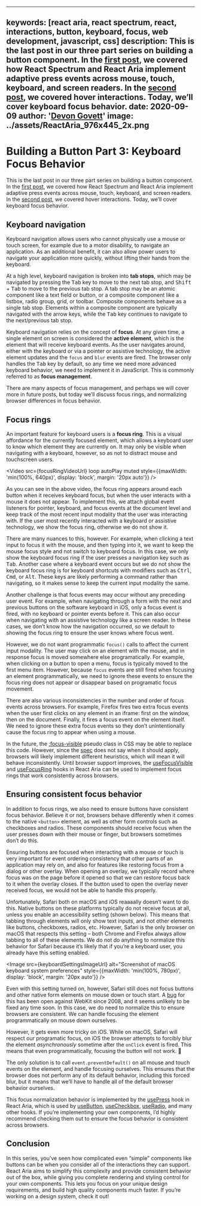 <!-- Copyright 2020 Adobe. All rights reserved.
This file is licensed to you under the Apache License, Version 2.0 (the "License");
you may not use this file except in compliance with the License. You may obtain a copy
of the License at http://www.apache.org/licenses/LICENSE-2.0
Unless required by applicable law or agreed to in writing, software distributed under
the License is distributed on an "AS IS" BASIS, WITHOUT WARRANTIES OR REPRESENTATIONS
OF ANY KIND, either express or implied. See the License for the specific language
governing permissions and limitations under the License. -->



---
keywords: [react aria, react spectrum, react, interactions, button, keyboard, focus, web development, javascript, css]
description: This is the last post in our three part series on building a button component. In the [first post](https://docs.watheia.app/blog/building-a-button-part-1.html), we covered how React Spectrum and React Aria implement adaptive press events across mouse, touch, keyboard, and screen readers. In the [second post](https://docs.watheia.app/blog/building-a-button-part-2.html), we covered hover interactions. Today, we’ll cover keyboard focus behavior.
date: 2020-09-09
author: '[Devon Govett](https://twitter.com/devongovett)'
image: ../assets/ReactAria_976x445_2x.png
---

# Building a Button Part 3: Keyboard Focus Behavior

This is the last post in our three part series on building a button component. In the [first post](https://docs.watheia.app/blog/building-a-button-part-1.html), we covered how React Spectrum and React Aria implement adaptive press events across mouse, touch, keyboard, and screen readers. In the [second post](https://docs.watheia.app/blog/building-a-button-part-2.html), we covered hover interactions. Today, we’ll cover keyboard focus behavior.

## Keyboard navigation

Keyboard navigation allows users who cannot physically use a mouse or touch screen, for example due to a motor disability, to navigate an application. As an additional benefit, it can also allow power users to navigate your application more quickly, without lifting their hands from the keyboard.

At a high level, keyboard navigation is broken into **tab stops**, which may be navigated by pressing the <kbd>Tab</kbd> key to move to the next tab stop, and <kbd>Shift</kbd> + <kbd>Tab</kbd> to move to the previous tab stop. A tab stop may be an atomic component like a text field or button, or a composite component like a listbox, radio group, grid, or toolbar. Composite components behave as a single tab stop. Elements within a composite component are typically navigated with the arrow keys, while the <kbd>Tab</kbd> key continues to navigate to the next/previous tab stop.

Keyboard navigation relies on the concept of **focus**. At any given time, a single element on screen is considered the **active element**, which is the element that will receive keyboard events. As the user navigates around, either with the keyboard or via a pointer or assistive technology, the active element updates and the `focus` and `blur` events are fired. The browser only handles the <kbd>Tab</kbd> key by default, so any time we need more advanced keyboard behavior, we need to implement it in JavaScript. This is commonly referred to as **focus management**.

There are many aspects of focus management, and perhaps we will cover more in future posts, but today we’ll discuss focus rings, and normalizing browser differences in focus behavior.

## Focus rings

An important feature for keyboard users is a **focus ring**. This is a visual affordance for the currently focused element, which allows a keyboard user to know which element they are currently on. It may only be visible when navigating with a keyboard, however, so as not to distract mouse and touchscreen users.

<Video src={focusRingVideoUrl} loop autoPlay muted style={{maxWidth: 'min(100%, 640px)', display: 'block', margin: '20px auto'}} />


As you can see in the above video, the focus ring appears around each button when it receives keyboard focus, but when the user interacts with a mouse it does not appear. To implement this, we attach global event listeners for pointer, keyboard, and focus events at the document level and keep track of the most recent input modality that the user was interacting with. If the user most recently interacted with a keyboard or assistive technology, we show the focus ring, otherwise we do not show it.

There are many nuances to this, however. For example, when clicking a text input to focus it with the mouse, and then typing into it, we want to keep the mouse focus style and not switch to keyboard focus. In this case, we only show the keyboard focus ring if the user presses a navigation key such as <kbd>Tab</kbd>.  Another case where a keyboard event occurs but we do not show the keyboard focus ring is for keyboard shortcuts with modifiers such as <kbd>Ctrl</kbd>, <kbd>Cmd</kbd>, or <kbd>Alt</kbd>. These keys are likely performing a command rather than navigating, so it makes sense to keep the current input modality the same.

Another challenge is that focus events may occur without any preceding user event. For example, when navigating through a form with the next and previous buttons on the software keyboard in iOS, only a focus event is fired, with no keyboard or pointer events before it. This can also occur when navigating with an assistive technology like a screen reader. In these cases, we don’t know how the navigation occurred, so we default to showing the focus ring to ensure the user knows where focus went.

However, we do not want programmatic `focus()` calls to affect the current input modality. The user may click on an element with the mouse, and in response focus is moved somewhere else programatically. For example, when clicking on a button to open a menu, focus is typically moved to the first menu item. However, because `focus` events are still fired when focusing an element programmatically, we need to ignore these events to ensure the focus ring does not appear or disappear based on programatic focus movement.

There are also various inconsistencies in the number and order of focus events across browsers. For example, Firefox fires two extra focus events when the user first clicks on any element in an iframe: first on the window, then on the document. Finally, it fires a focus event on the element itself. We need to ignore these extra focus events so they don’t unintentionally cause the focus ring to appear when using a mouse.

In the future, the [:focus-visible](https://developer.mozilla.org/en-US/docs/Web/CSS/:focus-visible) pseudo class in CSS may be able to replace this code. However, since the [spec](https://drafts.csswg.org/selectors-4/#the-focus-visible-pseudo) does not say when it should apply, browsers will likely implement different heuristics, which will mean it will behave inconsistently. Until browser support improves, the [useFocusVisible](https://docs.watheia.app/react-aria/useFocusVisible.html) and [useFocusRing](https://docs.watheia.app/react-aria/useFocusRing.html) hooks in React Aria can be used to implement focus rings that work consistently across browsers.

## Ensuring consistent focus behavior

In addition to focus rings, we also need to ensure buttons have consistent focus behavior. Believe it or not, browsers behave differently when it comes to the native `<button>` element, as well as other form controls such as checkboxes and radios. These components should receive focus when the user presses down with their mouse or finger, but browsers sometimes don’t do this.

Ensuring buttons are focused when interacting with a mouse or touch is very important for event ordering consistency that other parts of an application may rely on, and also for features like restoring focus from a dialog or other overlay. When opening an overlay, we typically record where focus was on the page before it opened so that we can restore focus back to it when the overlay closes. If the button used to open the overlay never received focus, we would not be able to handle this properly.

Unfortunately, Safari both on macOS and iOS reaaaally doesn’t want to do this. Native buttons on these platforms typically do not receive focus at all, unless you enable an accessibility setting (shown below). This means that tabbing through elements will only show text inputs, and not other elements like buttons, checkboxes, radios, etc. However, Safari is the only browser on macOS that respects this setting – both Chrome and Firefox always allow tabbing to all of these elements. We do not do anything to normalize this behavior for Safari because it’s likely that if you’re a keyboard user, you already have this setting enabled.

<Image src={keyboardSettingsImageUrl} alt="Screenshot of macOS keyboard system preferences" style={{maxWidth: 'min(100%, 780px)', display: 'block', margin: '20px auto'}} />

Even with this setting turned on, however, Safari still does not focus buttons and other native form elements on mouse down or touch start. A [bug](https://bugs.webkit.org/show_bug.cgi?id=22261) for this has been open against WebKit since 2008, and it seems unlikely to be fixed any time soon. In this case, we do need to normalize this to ensure browsers are consistent. We can handle focusing the element programmatically on mouse down ourselves.

However, it gets even more tricky on iOS. While on macOS, Safari will respect our programatic focus, on iOS the browser attempts to forcibly blur the element *asynchronously* sometime after the `onClick` event is fired. This means that even programmatically, focusing the button will not work. 🤯

The only solution is to call `event.preventDefault()` on all mouse and touch events on the element, and handle focusing ourselves. This ensures that the browser does not perform any of its default behavior, including this forced blur, but it means that we’ll have to handle all of the default browser behavior ourselves.

This focus normalization behavior is implemented by the [usePress](https://docs.watheia.app/react-aria/usePress.html) hook in React Aria, which is used by [useButton](https://docs.watheia.app/react-aria/useButton.html), [useCheckbox](https://docs.watheia.app/react-aria/useCheckbox.html), [useRadio](https://docs.watheia.app/react-aria/useRadioGroup.html), and many other hooks. If you’re implementing your own components, I’d highly recommend checking them out to ensure the focus behavior is consistent across browsers.

## Conclusion

In this series, you’ve seen how complicated even “simple” components like buttons can be when you consider all of the interactions they can support. React Aria aims to simplify this complexity and provide consistent behavior out of the box, while giving you complete rendering and styling control for your own components. This lets you focus on your unique design requirements, and build high quality components much faster. If you’re working on a design system, check it out!
